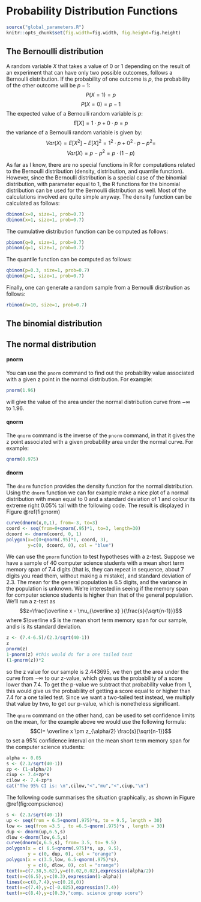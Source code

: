 # Probability Distribution Functions

```{r setup, include=FALSE}
source("global_parameters.R")
knitr::opts_chunk$set(fig.width=fig.width, fig.height=fig.height)
```

## The Bernoulli distribution {#bernoulli}

A random variable $X$ that takes a value of 0 or 1 depending on the result of an experiment 
that can have only two possible outcomes, follows a Bernoulli distribution. If the probability
of one outcome is $p$, the probability of the other outcome will be $p-1$:
$$ P(X=1) = p$$
$$ P(X=0) = p-1$$
The expected value of a Bernoulli random variable is $p$:
$$ E[X]= 1\cdot p + 0\cdot p = p$$
the variance of a Bernoulli random variable is given by:
$$ Var(X) = E[X^2] - E[X]^2 = 1^2\cdot p + 0^2\cdot p - p^2 =$$
$$Var(X) = p-p^2 = p\cdot(1-p)$$

As far as I know, there are no special functions in R for computations related to the Bernoulli distribution (density, distribution, and quantile function). However, since the Bernoulli distribution is a special case of the binomial distribution, with parameter \emph{size} equal to 1, the R functions for the binomial distribution can be used for the Bernoulli distribution as well. Most of the calculations involved are quite simple anyway.
The density function can be calculated as follows:

```{r}
dbinom(x=0, size=1, prob=0.7)
dbinom(x=1, size=1, prob=0.7)
```

The cumulative distribution function can be computed as follows:

```{r}
pbinom(q=0, size=1, prob=0.7)
pbinom(q=1, size=1, prob=0.7)
```

The quantile function can be computed as follows:

```{r}
qbinom(p=0.3, size=1, prob=0.7)
qbinom(p=1, size=1, prob=0.7)
```

Finally, one can generate a random sample from a Bernoulli
distribution as follows:

```{r}
rbinom(n=10, size=1, prob=0.7)
```

## The binomial distribution {#binomial}


## The normal distribution {#normal}

#### pnorm
You can use the `pnorm` command to find out the probability value associated with a given z point in the normal distribution. For example:
```{r}
pnorm(1.96)
```
will give the value of the area under the normal distribution curve from $-\infty$ to $1.96$.

#### qnorm
The `qnorm` command is the inverse of the `pnorm` command, in that it gives the z point associated with a given probability area under the normal curve. For example:
```{r}
qnorm(0.975)
```

#### dnorm
The `dnorm` function provides the density function for the normal distribution. Using the `dnorm` function we can for example make a nice plot of a normal distribution with mean equal to $0$ and a standard deviation of $1$ and colour its extreme right $0.05\%$ tail with the following code. The result is displayed in Figure \@ref(fig:norm)

```{r norm, fig.cap="The normal distribution"}
curve(dnorm(x,0,1), from=-3, to=3)
coord <- seq(from=0+qnorm(.95)*1, to=3, length=30)
dcoord <- dnorm(coord, 0, 1)
polygon(x=c(0+qnorm(.95)*1, coord, 3),
        y=c(0, dcoord, 0), col = "blue")
```

We can use the `pnorm` function to test hypotheses with a z-test. Suppose we have a sample of 40 computer science students with a mean short term memory span of $7.4$ digits (that is, they can repeat in sequence, about $7$ digits you read them, without making a mistake), and standard deviation of $2.3$. The mean for the general population is $6.5$ digits, and the variance in the population is unknown. We're interested in seeing if the memory span for computer science students is higher than that of the general population. We'll run a z-test as$$z=\frac{\overline x - \mu_{\overline x} }{\frac{s}{\sqrt{n-1}}}$$
where $\overline x$ is the mean short term memory span for our sample, and $s$ is its standard deviation.
```{r}
z <- (7.4-6.5)/(2.3/sqrt(40-1))
z
pnorm(z)
1-pnorm(z) #this would do for a one tailed test
(1-pnorm(z))*2
```

so the z value for our sample is $2.443695$, we then get the area under the curve from  $-\infty$ to our z-value, which gives us the probability of a score lower than $7.4$. To get the p-value we subtract that probability value from $1$, this would give us the probability of getting a score equal to or higher than $7.4$ for a one tailed test. Since we want a two-tailed test instead, we multiply that value by two, to get our p-value, which is nonetheless significant. 

The `qnorm` command on the other hand, can be used to set confidence limits on the mean, for the example above we would use the following formula:
$$CI= \overline x \pm z_{\alpha/2} \frac{s}{\sqrt{n-1}}$$
to set a $95\%$ confidence interval on the mean short term memory span for the computer science students:

```{r}
alpha <- 0.05
s <- (2.3/sqrt(40-1))
zp <- (1-alpha/2)
ciup <- 7.4+zp*s
cilow <- 7.4-zp*s
cat("The 95% CI is: \n",cilow,"<","mu","<",ciup,"\n")
```

The following code summarises the situation graphically, as shown in Figure \@ref(fig:compscience)

```{r compscience, fig.cap="Short term memory span experiment, z-test"}
s <- (2.3/sqrt(40-1))
up <- seq(from = 6.5+qnorm(.975)*s, to = 9.5, length = 30)
low <- seq(from =3.5 , to =6.5-qnorm(.975)*s , length = 30)
dup <- dnorm(up,6.5,s)
dlow <-dnorm(low,6.5,s)
curve(dnorm(x,6.5,s), from= 3.5, to= 9.5)
polygon(x = c( 6.5+qnorm(.975)*s, up, 9.5),
        y = c(0, dup, 0), col = "orange")
polygon(x = c(3.5,low, 6.5-qnorm(.975)*s),
        y = c(0, dlow, 0), col = "orange")
text(x=c(7.38,5.62),y=c(0.02,0.02),expression(alpha/2))
text(x=c(6.5),y=c(0.3),expression(1-alpha))
lines(x=c(8,7.4),y=c(0.28,0))
text(x=c(7.4),y=c(-0.025),expression(7.4))
text(x=c(8.4),y=c(0.3),"comp. science group score")
```


